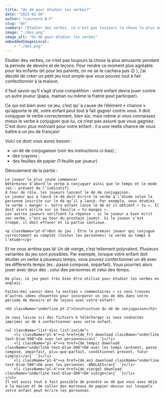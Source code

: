 ```yaml
---
title: "Un dé pour étudier les verbes?"
date: "2023-01-30"
author: "Laurence B-F"
slug: "de"
summary: "Étudier des verbes, ce n’est pas toujours la chose la plus amusante pendant la période de devoirs et de leçons. Pour rendre ce moment plus agréable pour les enfants (et pour les parents, on ne se le cachera pas 😉 ), j’ai décidé de créer un petit jeu tout simple que vous pouvez tout à fait confectionner à la maison."
image: "./des.png"
image_alt: "Un dé pour étudier les verbes"
embeddedImagesLocal:
    - "./des.png"
---
```



<p className="p-4 font-mulish">Étudier des verbes, ce n’est pas toujours la chose la plus amusante pendant la période de devoirs et de leçons. Pour rendre ce moment plus agréable pour les enfants (et pour les parents, on ne se le cachera pas 😉 ), j’ai décidé de créer un petit jeu tout simple que vous pouvez tout à fait confectionner à la maison.</p>

<p className="p-4 font-mulish">Il faut savoir qu’il s’agit d’une compétition : votre enfant devra jouer contre un autre joueur (papa, maman ou même la fratrie peut participer).</p>

<p className="p-4 font-mulish">Ce qui est bien avec ce jeu, c’est qu’ à cause de l’élément « chance » qu’apporte le dé, votre enfant peut tout à fait gagner contre vous. Il doit conjuguer le verbe correctement, bien sûr, mais même si vous connaissez mieux le verbe à conjuguer que lui, ce n’est pas assuré que vous gagniez. C’est donc plus motivant pour votre enfant : il a une réelle chance de vous battre à un jeu de français!</p>

<div className="flex flex-col border-4 border-lbf-orange rounded-lg md:mx-10 my-10 px-10 py-6 gap-2 font-mulish"> 
    <p>Voici ce dont vous aurez besoin :</p>
    <ul className="list-disc list-inside pb-6">
        <li className="pl-4">un dé de conjugaison (voir les instructions ci-bas) ;</li>
        <li className="pl-4">des crayons ;</li>
        <li className="pl-4">des feuilles de papier (1 feuille par joueur)</li>
    </ul>
    Déroulement de la partie : 
    
    Le joueur le plus jeune commence! 
    Déterminez d’abord le verbe à conjuguer ainsi que le temps et le mode (ex.: présent de l’indicatif).
    À tour de rôle, les joueurs lancent le dé de conjugaison. 
    Le joueur qui a lancé le dé doit écrire le verbe à l’étude selon la personne inscrite sur le dé qu’il a lancé. Par exemple, vous étudiez le verbe « manger ». Votre enfant lance le dé et il obtient « tu ». Il doit alors écrire sur sa feuille « tu manges ».
    Les autres joueurs vérifient la réponse : si le joueur a bien écrit son verbe, c’est au tour du prochain joueur. Si le joueur s’est trompé, il doit effacer et la partie continue.
    
    <p className="pt-6">But du jeu : Être le premier joueur qui conjugue correctement au complet (toutes les personnes) le verbe au temps à l’étude!</p>
</div>
<div className="flex flex-col gap-4 font-mulish">
    Et ne vous arrêtez pas là! Un dé vierge, c’est tellement polyvalent. Plusieurs variantes du jeu sont possibles. Par exemple, lorsque votre enfant doit étudier un verbe à plusieurs temps, vous pouvez confectionner un dé avec les différents temps (ex.: passé composé, imparfait). Vous pourriez alors jouer avec deux dés : celui des personnes et celui des temps.

    De plus, ce jeu peut très bien être utilisé pour étudier les verbes en anglais. 
    
    Faites-moi savoir dans la section « commentaires » si vous trouvez d’autres idées chouettes pour incorporer un jeu de dés dans votre période de devoirs et de leçons avec votre enfant!
    
    <h2 className="underline pt-2">Construction du dé de conjugaison</h2>
    
    Je vous laisse ici des fichiers à télécharger si vous souhaitez imprimer un dé à confectionner avec votre enfant.
    
    <ul className="list-disc list-inside">
        <li className="pl-4"><a href={de_fr} download className="underline text-blue-500">Dé avec les personnes</a>{` `}</li>
        <li className="pl-4"><a href={de_temps} download className="underline text-blue-500">Dé avec les temps (présent, passé composé, imparfait, plus-que-parfait, conditionnel présent, futur simple)</a>{` `}</li>
        <li className="pl-4"><a href={de_en} download className="underline text-blue-500">Dé avec les personnes -ANGLAIS</a>{` `}</li>
        <li className="pl-4"><a href={de_vierge} download className="underline text-blue-500">Dé vierge</a>{` `}</li>
    </ul>
    Il est aussi tout à fait possible de prendre un dé que vous avez déjà à la maison et de coller des morceaux de papier dessus sur lesquels votre enfant peut écrire les personnes. 
</div>

